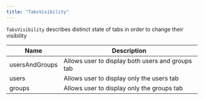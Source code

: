 ```yaml
---
title: "TabsVisibility"
---
```


`TabsVisibility` describes distinct state of tabs in order to change their visibility

| Name           | Description                                      |
| -------------- | ------------------------------------------------ |
| usersAndGroups | Allows user to display both users and groups tab |
| users          | Allows user to display only the users tab        |
| groups         | Allows user to display only the groups tab       |
